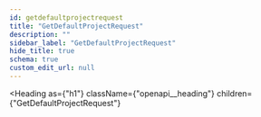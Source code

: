```yaml
---
id: getdefaultprojectrequest
title: "GetDefaultProjectRequest"
description: ""
sidebar_label: "GetDefaultProjectRequest"
hide_title: true
schema: true
custom_edit_url: null
---
```



<Heading
  as={"h1"}
  className={"openapi__heading"}
  children={"GetDefaultProjectRequest"}
>
</Heading>





<ul>
  <SchemaItem
    collapsible={false}
    name={"organizationId"}
    required={false}
    schemaName={"string"}
    qualifierMessage={undefined}
    schema={{"type":"string","description":"If provided, will get the default project for the organization\n Otherwise, will retrieve the default project for the user or \n organization associated with the api key used"}}
  >
    
  </SchemaItem>
</ul>
            